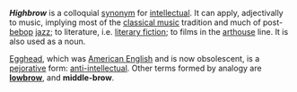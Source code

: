 

'''''Highbrow''''' is a colloquial [[synonym]] for [[intellectual]]. It can apply, adjectivally to music, implying most of the [[classical music]] tradition and much of post-[[bebop]] [[jazz]]; to literature, i.e. [[literary fiction]]; to films in the [[arthouse]] line. It is also used as a noun.

[[Egghead]], which was [[American English]] and is now obsolescent, is a [[pejorative]] form: [[anti-intellectual]]. Other terms formed by analogy are '''[[lowbrow]]''', and '''middle-brow'''.